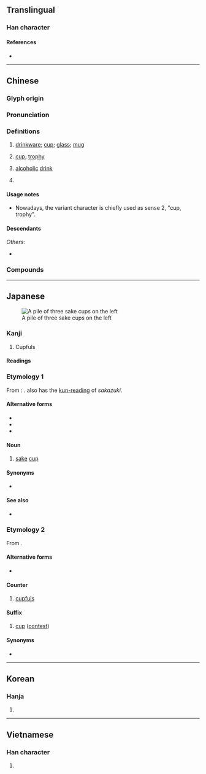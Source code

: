 {{also|盃}}
{{character info/new}}
==Translingual==
{{stroke order|strokes=8}}

===Han character===
{{Han char|rn=75|rad=木|as=04|sn=8|four=41990|canj=DMF|ids=⿰木不}}

====References====
* {{Han ref|kx=0513.090|dkj=14497|dj=0899.060|hdz=21166.020|uh=676F|ud=26479|bh=AA4D|bd=43597}}

----

==Chinese==
{{zh-forms|alt=桮,盃*}}

===Glyph origin===
{{Han etym}}

===Pronunciation===
{{zh-pron
|m=bēi
|ma=y
|c=bui1
|c-t=boi1
|h=pfs=pî;gd=bi1
|md=buŏi
|mn=poe
|mn-t=buê1
|w=1pe
|mc=y
|oc=y
|cat=n,cl
}}

===Definitions===
{{zh-hanzi}}

# [[drinkware]]; [[cup]]; [[glass]]; [[mug]] {{zh-mw|c:隻}}
#: {{zh-x|杯子{zi}|drinkware; cup; glass}}
# [[cup]]; [[trophy]]
#: {{zh-x|世界杯|world cup}}
# [[alcoholic]] [[drink]]
#: {{zh-x|貪杯|to drink alcohol excessively}}
# {{zh-classifier|[[cup]]s/[[glass]]es of drinks}}
#: {{zh-x|一 杯 茶|a cup of tea}}
#: {{zh-x|還 想 喝 一 杯 嗎？|Would you like another '''drink'''?}}
#: {{zh-x|一 大 杯 水|a huge '''glass''' of water|C}}

====Usage notes====
* Nowadays, the variant character {{l|zh|盃}} is chiefly used as sense 2, "cup, trophy".

====Descendants====
{{CJKV||はい}}
''Others'':
* {{desc|bor=1|za|boi}}

===Compounds===
{{zh-der|交杯盞|喝交杯|分杯羹|勸杯|傳杯弄盞|交杯酒|傳杯換盞|同羅杯|分我杯羹|弄盞傳杯|弓影浮杯|弓影杯蛇|分一杯羹|停杯|三杯雞|傳杯送盞|套杯|夜光杯|上馬杯|下馬杯|交杯|保暖杯|乾杯|九龍杯|把杯|掛杯架|杯棬|杯蛇鬼車|杯弓蛇影|杯水粒粟|杯茗|杯圈|杯觥交錯|杯珓|海漂杯|杯墊|杯盤狼藉|杯中物|歇馬杯|捧杯|杯筊|殘杯冷炙|碰杯|杯水之謝|杯葛運動|杯鍋|杯子|珓杯|戀酒貪杯|甕盡杯乾|獎杯|杯臺|燒杯|杯盤狼籍|杯水車薪|杯中之物|杯湯|杯渡|杯酒戈矛|杯行|杯麵|杯酌|杯葛|杯箸|杯盤舞|杯杓|銀杯羽化|筊杯|象箸玉杯|電熱杯|臺維斯杯|門杯|餘杯冷炙|量杯|覆杯|貪杯|鸚鵡杯|馬克杯|胞芽杯|聖杯|銜杯|銀杯|酒杯|茶杯|巡杯|螺杯|耳杯|門面杯||跋杯:buăk-bŭi}}

{{zh-cat|Beginning}}

----

==Japanese==
{{wikipedia|lang=ja|盃}}
[[Image:Otoso.jpg|thumb|A pile of three sake cups on the left]]

===Kanji===
{{ja-kanji|grade=c|rs=木04}}

# Cupfuls

====Readings====
{{ja-readings
|goon=へ
|kanon=はい <!--, ぱい-->
|kun=さかずき-<さかづき-
}}

===Etymology 1===
From {{ja-l|酒坏|}}: {{ja-compound|酒|さか|坏|つき|t1=sake|t2=shallow bowl}}. {{ja-l|坏}} also has the [[訓読み#Japanese|kun-reading]] of ''sakazuki''.
{{ja-kanjitab|さかずき|yomi=kun}}

====Alternative forms====
* {{ja-l|盃}}
* {{ja-l|巵}}
* {{ja-l|盞}}

====Noun====
{{ja-noun|さかずき|hhira=さかづき}}

# [[sake]] [[cup]]

====Synonyms====
* {{ja-r|カップ}}

====See also====
* {{ja-r|お猪口|おちょこ}}

===Etymology 2===
From {{etyl|ltc|ja|sort=はい}} {{ltc-l|杯}}.

====Alternative forms====
* {{ja-l|盃}}

====Counter====
{{ja-pos|はい|counter}}

# [[cupful]]s

====Suffix====
{{ja-pos|はい|suffix}}

# {{lb|ja|games|sort=はい}} [[cup]] ([[contest]])

====Synonyms====
* {{ja-r|カップ}}

----

==Korean==

===Hanja===
{{ko-hanja|hangeul=[[배]]|eumhun=|mr=pae|y=pay}}

# {{rfdef|ko|sort=木04}}

----

==Vietnamese==

===Han character===
{{vi-hantu|[[bôi]]|rs=木04}}

# {{rfdef|vi|sort=木04}}